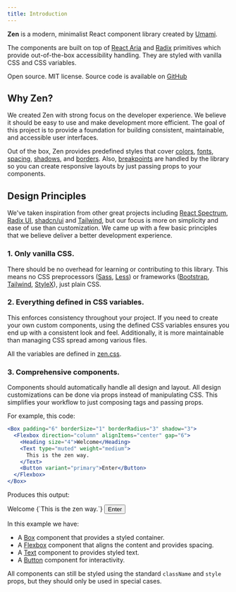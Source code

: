 ```yaml
---
title: Introduction
---
```


**Zen** is a modern, minimalist React component library created by [Umami](https://umami.is).

The components are built on top of [React Aria](https://react-spectrum.adobe.com/react-aria/) and [Radix](https://www.radix-ui.com/primitives) primitives which provide
out-of-the-box accessibility handling. They are styled with vanilla CSS and CSS variables.

Open source. MIT license. Source code is available on [GitHub](https://github.com/umami-software/react-zen)

## Why Zen?

We created Zen with strong focus on the developer experience. We believe it should be easy to
use and make development more efficient. The goal of this project is to provide a foundation for building
consistent, maintainable, and accessible user interfaces.

Out of the box, Zen provides predefined styles that cover
[colors](/docs/design/colors),
[fonts](/docs/design/fonts),
[spacing](/docs/design/spacing),
[shadows](/docs/design/shadows),
and [borders](/docs/design/border-radius).
Also, [breakpoints](/docs/design/breakpoints) are handled by the library so you can create
responsive layouts by just passing props to your components.

## Design Principles

We've taken inspiration from other great projects including [React Spectrum](https://react-spectrum.adobe.com/react-spectrum/index.html), [Radix UI](https://www.radix-ui.com/),
[shadcn/ui](https://ui.shadcn.com/) and [Tailwind](https://tailwindcss.com/), but our focus is more on simplicity and ease of use
than customization. We came up with a few basic principles that we believe deliver a better development experience.

### 1. Only vanilla CSS.

There should be no overhead for learning or contributing to this library. This means no CSS preprocessors ([Sass](https://sass-lang.com/), [Less](https://lesscss.org/))
or frameworks ([Bootstrap](https://getbootstrap.com/), [Tailwind](https://tailwindcss.com/), [StyleX](https://stylexjs.com/)), just plain CSS.

### 2. Everything defined in CSS variables.

This enforces consistency throughout your project. If you need to create your own custom components, using the
defined CSS variables ensures you end up with a consistent look and feel. Additionally, it is more maintainable
than managing CSS spread among various files.

All the variables are defined in [zen.css](https://raw.githubusercontent.com/umami-software/react-zen/refs/heads/master/src/styles/zen.css).

### 3. Comprehensive components.

Components should automatically handle all design and layout.
All design customizations can be done via props instead of manipulating CSS.
This simplifies your workflow to just composing tags and passing props.

For example, this code:

```jsx
<Box padding="6" borderSize="1" borderRadius="3" shadow="3">
  <Flexbox direction="column" alignItems="center" gap="6">
    <Heading size="4">Welcome</Heading>
    <Text type="muted" weight="medium">
      This is the zen way.
    </Text>
    <Button variant="primary">Enter</Button>
  </Flexbox>
</Box>
```

Produces this output:

<Example>
  <Box padding="6" borderSize="1" borderRadius="3" shadow="3">
    <Flexbox direction="column" alignItems="center" gap="6">
      <Heading size="4">Welcome</Heading>
      <Text type="muted" weight="medium">{`This is the zen way.`}</Text>
      <Button variant="primary">Enter</Button>
    </Flexbox>

  </Box>
</Example>

In this example we have:

- A [Box](/docs/layout/box) component that provides a styled container.
- A [Flexbox](/docs/layout/flexbox) component that aligns the content and provides spacing.
- A [Text](/docs/typography/text) component to provides styled text.
- A [Button](/docs/components/button) component for interactivity.

All components can still be styled using the standard `className` and `style` props, but they should only be used in special cases.
